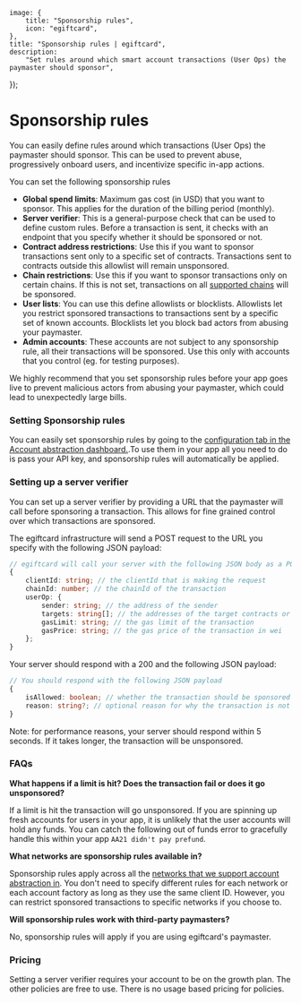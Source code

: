 
	image: {
		title: "Sponsorship rules",
		icon: "egiftcard",
	},
	title: "Sponsorship rules | egiftcard",
	description:
		"Set rules around which smart account transactions (User Ops) the paymaster should sponsor",
});

# Sponsorship rules

You can easily define rules around which transactions (User Ops) the paymaster should sponsor. This can be used to prevent abuse, progressively onboard users, and incentivize specific in-app actions.

You can set the following sponsorship rules

- **Global spend limits**: Maximum gas cost (in USD) that you want to sponsor. This applies for the duration of the billing period (monthly).
- **Server verifier**: This is a general-purpose check that can be used to define custom rules. Before a transaction is sent, it checks with an endpoint that you specify whether it should be sponsored or not.
- **Contract address restrictions**: Use this if you want to sponsor transactions sent only to a specific set of contracts. Transactions sent to contracts outside this allowlist will remain unsponsored.
- **Chain restrictions**: Use this if you want to sponsor transactions only on certain chains. If this is not set, transactions on all [supported chains](https://portal.egiftcard.cc/wallets/account-abstraction/infrastructure#supported-chains) will be sponsored.
- **User lists**: You can use this define allowlists or blocklists. Allowlists let you restrict sponsored transactions to transactions sent by a specific set of known accounts. Blocklists let you block bad actors from abusing your paymaster.
- **Admin accounts**: These accounts are not subject to any sponsorship rule, all their transactions will be sponsored. Use this only with accounts that you control (eg. for testing purposes).

We highly recommend that you set sponsorship rules before your app goes live to prevent malicious actors from abusing your paymaster, which could lead to unexpectedly large bills.

### Setting Sponsorship rules

You can easily set sponsorship rules by going to the [configuration tab in the Account abstraction dashboard.](https://egiftcard.cc/dashboard/connect/account-abstraction).To use them in your app all you need to do is pass your API key, and sponsorship rules will automatically be applied.

<DocImage src={SponsorshipRulesImg} />

### Setting up a server verifier

You can set up a server verifier by providing a URL that the paymaster will call before sponsoring a transaction. This allows for fine grained control over which transactions are sponsored.

The egiftcard infrastructure will send a POST request to the URL you specify with the following JSON payload:

```ts
// egiftcard will call your server with the following JSON body as a POST request
{
	clientId: string; // the clientId that is making the request
	chainId: number; // the chainId of the transaction
	userOp: {
		sender: string; // the address of the sender
  		targets: string[]; // the addresses of the target contracts or wallets
  		gasLimit: string; // the gas limit of the transaction
  		gasPrice: string; // the gas price of the transaction in wei
	};
}
```

Your server should respond with a 200 and the following JSON payload:

```ts
// You should respond with the following JSON payload
{
	isAllowed: boolean; // whether the transaction should be sponsored or not
	reason: string?; // optional reason for why the transaction is not allowed
}
```

Note: for performance reasons, your server should respond within 5 seconds. If it takes longer, the transaction will be unsponsored.

### FAQs

**What happens if a limit is hit? Does the transaction fail or does it go unsponsored?**

If a limit is hit the transaction will go unsponsored. If you are spinning up fresh accounts for users in your app, it is unlikely that the user accounts will hold any funds. You can catch the following out of funds error to gracefully handle this within your app `AA21 didn't pay prefund`.

**What networks are sponsorship rules available in?**

Sponsorship rules apply across all the [networks that we support account abstraction in](https://portal.egiftcard.cc/connect/account-abstraction/infrastructure#supported-chains). You don't need to specify different rules for each network or each account factory as long as they use the same client ID.
However, you can restrict sponsored transactions to specific networks if you choose to.

**Will sponsorship rules work with third-party paymasters?**

No, sponsorship rules will apply if you are using egiftcard's paymaster.

### Pricing

Setting a server verifier requires your account to be on the growth plan. The other policies are free to use. There is no usage based pricing for policies.

